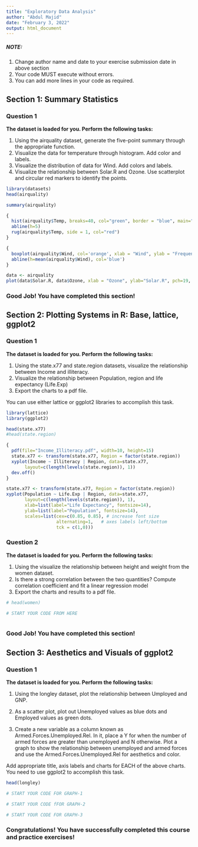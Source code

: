 ---
title: "Exploratory Data Analysis"
author: "Abdul Majid"
date: "February 3, 2022"
output: html_document
---

##### NOTE: 
1. Change author name and date to your exercise submission date in above section
2. Your code MUST execute without errors. 
3. You can add more lines in your code as required.

## Section 1: Summary Statistics

### Question 1 
**The dataset is loaded for you. Perform the following tasks:**

1. Using the airquality dataset, generate the five-point summary through the appropriate function.
2. Visualize the data for temperature through histogram. Add color and labels.
3. Visualize the distribution of data for Wind. Add colors and labels.
4. Visualize the relationship between Solar.R and Ozone. Use scatterplot and circular red markers to identify the points.


```{r }
library(datasets)
head(airquality)
```

```{r }
summary(airquality)
```


```{r }

{
  hist(airquality$Temp, breaks=40, col="green", border = "blue", main="Histogram of Temperature", xlab="Temperature", ylab="Frequency", density = 90)
  abline(h=5)
  rug(airquality$Temp, side = 1, col="red")
}

```
```{r }

{
  boxplot(airquality$Wind, col='orange', xlab = "Wind", ylab = "Frequency", main = "Wind data distribution")
  abline(h=mean(airquality$Wind), col='blue')
}

```
```{r }
data <- airquality
plot(data$Solar.R, data$Ozone, xlab = "Ozone", ylab="Solar.R", pch=19, col='red')


```

### Good Job! You have completed this section!



## Section 2: Plotting Systems in R: Base, lattice, ggplot2

### Question 1
**The dataset is loaded for you. Perform the following tasks:**

1. Using the state.x77 and state.region datasets, visualize the relationship between Income and illiteracy.
2. Visualize the relationship between Population, region and life expectancy (Life.Exp)
3. Export the charts to a pdf file.

You can use either lattice or ggplot2 libraries to accomplish this task.


```{r }
library(lattice)
library(ggplot2)

head(state.x77)
#head(state.region)
```

```{r }
{
  pdf(file="Income_Illiteracy.pdf", width=10, height=15)
  state.x77 <- transform(state.x77, Region = factor(state.region))
  xyplot(Income ~ Illiteracy | Region, data=state.x77,
       layout=c(length(levels(state.region)), 1))
  dev.off()
}

```


```{r }

state.x77 <- transform(state.x77, Region = factor(state.region))
xyplot(Population ~ Life.Exp | Region, data=state.x77,
       layout=c(length(levels(state.region)), 1),
       xlab=list(label="Life Expectancy", fontsize=14),
       ylab=list(label="Population", fontsize=14),
       scales=list(cex=c(0.85, 0.85), # increase font size
                   alternating=1,   # axes labels left/bottom 
                   tck = c(1,0)))

```


### Question 2
**The dataset is loaded for you. Perform the following tasks:**

1. Using the visualize the relationship between height and weight from the women dataset.
2. Is there a strong correlation between the two quantities? Compute correlation coefficient and fit a linear regression model
3. Export the charts and results to a pdf file.


```{r }
# head(women)
```

```{r }
# START YOUR CODE FROM HERE
```

```{r }

```

### Good Job! You have completed this section!



## Section 3: Aesthetics and Visuals of ggplot2

### Question 1
**The dataset is loaded for you. Perform the following tasks:**

1. Using the longley dataset, plot the relationship between Umployed and GNP.

2. As a scatter plot, plot out Unemployed values as blue dots and Employed values as green dots. 

3. Create a new variable as a column known as Armed.Forces.Unemployed.Rel. In it, place a Y for when the number of armed forces are greater than unemployed and N otherwise. Plot a graph to show the relationship between unemployed and armed forces and use the Armed.Forces.Unemployed.Rel for aesthetics and color.

Add appropriate title, axis labels and charts for EACH of the above charts. 
You need to use ggplot2 to accomplish this task.


```{r }
head(longley)

```

```{r }
# START YOUR CODE FOR GRAPH-1

```

```{r }
# START YOUR CODE fFOR GRAPH-2

```

```{r }
# START YOUR CODE FOR GRAPH-3

```


### Congratulations! You have successfully completed this course and practice exercises!
